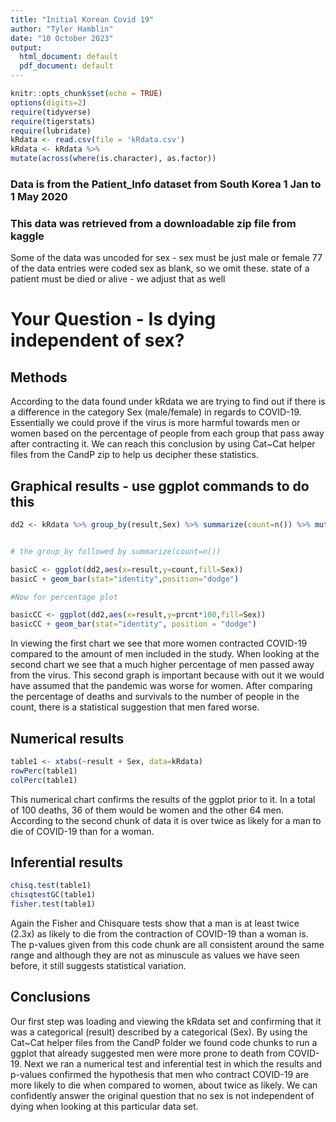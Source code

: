 ```yaml
---
title: "Initial Korean Covid 19"
author: "Tyler Hamblin"
date: "10 October 2023"
output:
  html_document: default
  pdf_document: default
---
```


```r
knitr::opts_chunk$set(echo = TRUE)
options(digits=2)
require(tidyverse)
require(tigerstats)
require(lubridate)
kRdata <- read.csv(file = 'kRdata.csv')
kRdata <- kRdata %>%
mutate(across(where(is.character), as.factor))

```
### Data is from the Patient_Info dataset from South Korea 1 Jan to 1 May 2020
### This data was retrieved from a downloadable zip file from kaggle

Some of the data was uncoded for sex - sex must be just male or female
77 of the data entries were coded sex  as blank, so we omit these.
state of a patient must be died or alive - we adjust that as well   
  
# Your Question - Is dying independent of sex?



## Methods

According to the data found under kRdata we are trying to find out if there is a difference in the category Sex (male/female) in regards to COVID-19. Essentially we could prove if the virus is more harmful towards men or women based on the percentage of people from each group that pass away after contracting it. We can reach this conclusion by using Cat~Cat helper files from the CandP zip to help us decipher these statistics. 



## Graphical results - use ggplot commands to do this  


```r
dd2 <- kRdata %>% group_by(result,Sex) %>% summarize(count=n()) %>% mutate(prcnt=count/sum(count))


# the group_by followed by summarize(count=n())

basicC <- ggplot(dd2,aes(x=result,y=count,fill=Sex))
basicC + geom_bar(stat="identity",position="dodge")

#Now for percentage plot

basicCC <- ggplot(dd2,aes(x=result,y=prcnt*100,fill=Sex)) 
basicCC + geom_bar(stat="identity", position = "dodge")
```

In viewing the first chart we see that more women contracted COVID-19 compared to the amount of men included in the study. When looking at the second chart we see that a much higher percentage of men passed away from the virus. This second graph is important because with out it we would have assumed that the pandemic was worse for women. After comparing the percentage of deaths and survivals to the number of people in the count, there is a statistical suggestion that men fared worse. 


## Numerical results

```r
table1 <- xtabs(~result + Sex, data=kRdata)
rowPerc(table1)
colPerc(table1)
```

This numerical chart confirms the results of the ggplot prior to it. In a total of 100 deaths, 36 of them would be women and the other 64 men. According to the second chunk of data it is over twice as likely for a man to die of COVID-19 than for a woman. 


## Inferential results 

```r
chisq.test(table1)
chisqtestGC(table1)
fisher.test(table1)
```

Again the Fisher and Chisquare tests show that a man is at least twice (2.3x) as likely to die from the contraction of COVID-19 than a woman is. The p-values given from this code chunk are all consistent around the same range and although they are not as minuscule as values we have seen before, it still suggests statistical variation.  

## Conclusions

Our first step was loading and viewing the kRdata set and confirming that it was a categorical (result) described by a categorical (Sex). By using the Cat~Cat helper files from the CandP folder we found code chunks to run a ggplot that already suggested men were more prone to death from COVID-19. Next we ran a numerical test and inferential test in which the results and p-values confirmed the hypothesis that men who contract COVID-19 are more likely to die when compared to women, about twice as likely. We can confidently answer the original question that no sex is not independent of dying when looking at this particular data set. 


